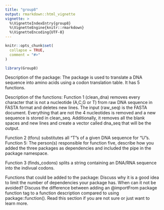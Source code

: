 ```yaml
---
title: "group8"
output: rmarkdown::html_vignette
vignette: >
  %\VignetteIndexEntry{group8}
  %\VignetteEngine{knitr::rmarkdown}
  %\VignetteEncoding{UTF-8}
---
```


```r
knitr::opts_chunk$set(
  collapse = TRUE,
  comment = "#>"
)
```

```r
library(Group8)
```

Description of the package:
The package is used to translate a DNA sequence into amino acids using a codon translation table. It has 5 functions.

Description of the functions:
Function 1 (clean_dna) removes every character that is not a nucleotide (A,C,G or T) from raw DNA sequence in FASTA format and deletes new lines. The input (raw_seq) is the FASTA document. Everything that are not the 4 nucleotides is removed and a new sequence is stored in clean_seq. Additionally, it removes all the blank spaces and new lines and create a vector called dna_seq that will be the output.

Function 2 (tforu) substitutes all "T"s of a given DNA sequence for "U"s. 
Function 5: The person(s) responsible for function five, describe how you added the three packages as dependencies and included the pipe in the package namespace.

Function 3 (finds_codons) splits a string containing an DNA/RNA sequence into 
the indivual codons.

Functions that could be added to the package: 
Discuss why it is a good idea to limit the number of dependencies your package has. When can it not be avoided?
Discuss the difference between adding an @importFrom package function tag to a function description compared to using package::function(). Read this section if you are not sure or just want to learn more.
